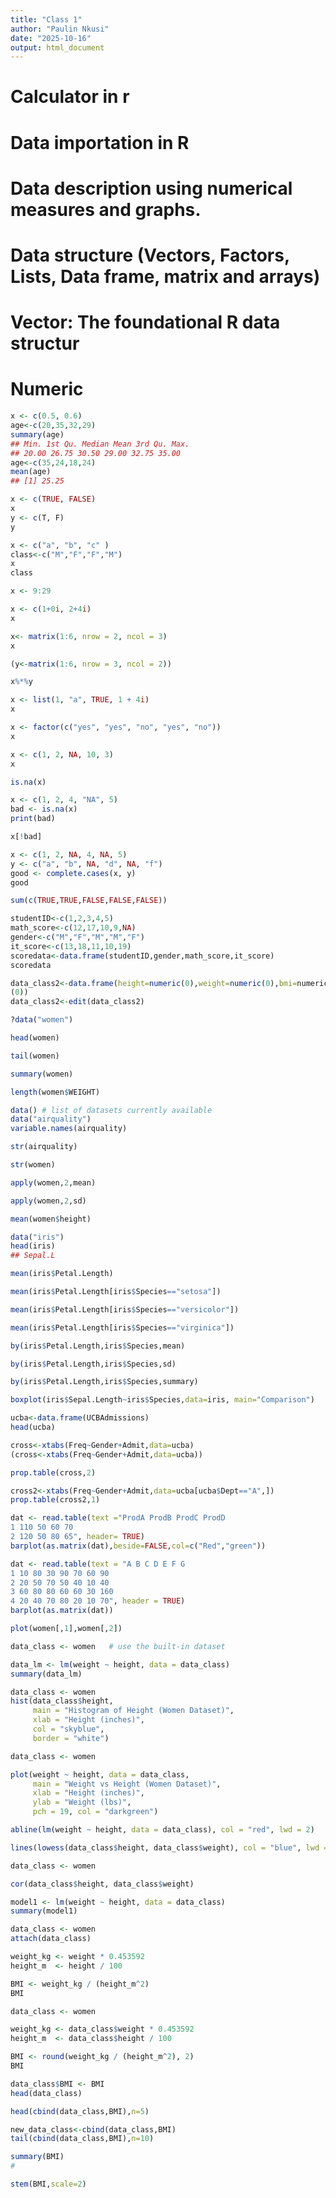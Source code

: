 ```yaml
---
title: "Class 1"
author: "Paulin Nkusi"
date: "2025-10-16"
output: html_document
---
```


# Calculator in r
# Data importation in R
# Data description using numerical measures and graphs.
# Data structure (Vectors, Factors, Lists, Data frame, matrix and arrays)
# Vector: The foundational R data structur



# Numeric
```r
x <- c(0.5, 0.6)
age<-c(20,35,32,29)
summary(age)
## Min. 1st Qu. Median Mean 3rd Qu. Max.
## 20.00 26.75 30.50 29.00 32.75 35.00
age<-c(35,24,18,24)
mean(age)
## [1] 25.25
```
```r
x <- c(TRUE, FALSE)
x
y <- c(T, F)
y
```

```r
x <- c("a", "b", "c" )
class<-c("M","F","F","M")
x
class
```

```r
x <- 9:29
```

```r
x <- c(1+0i, 2+4i)
x
```


```r
x<- matrix(1:6, nrow = 2, ncol = 3)
x
```
```r
(y<-matrix(1:6, nrow = 3, ncol = 2))
```
```r
x%*%y
```

```r
x <- list(1, "a", TRUE, 1 + 4i)
x
```


```r
x <- factor(c("yes", "yes", "no", "yes", "no"))
x
```


```r
x <- c(1, 2, NA, 10, 3)
x
```


```r
is.na(x)

```

```r
x <- c(1, 2, 4, "NA", 5)
bad <- is.na(x)
print(bad)
```
```r
x[!bad]
```

```r
x <- c(1, 2, NA, 4, NA, 5)
y <- c("a", "b", NA, "d", NA, "f")
good <- complete.cases(x, y)
good
```
```r
sum(c(TRUE,TRUE,FALSE,FALSE,FALSE))
```
```r
studentID<-c(1,2,3,4,5)
math_score<-c(12,17,10,9,NA)
gender<-c("M","F","M","M","F")
it_score<-c(13,18,11,10,19)
scoredata<-data.frame(studentID,gender,math_score,it_score)
scoredata
```
```r
data_class2<-data.frame(height=numeric(0),weight=numeric(0),bmi=numeric
(0))
data_class2<-edit(data_class2)
```

```r
?data("women")
```

```r
head(women)
```

```r
tail(women)
```
```r
summary(women)
```
```r
length(women$WEIGHT)
```
```r
data() # list of datasets currently available
data("airquality")
variable.names(airquality)
```


```r
str(airquality)
```

```r
str(women)
```


```r
apply(women,2,mean)
```

```r
apply(women,2,sd)
```

```r
mean(women$height)
```  
  
  
```r
data("iris")
head(iris)
## Sepal.L
```
  
```r
mean(iris$Petal.Length)
```
  
```r
mean(iris$Petal.Length[iris$Species=="setosa"])
```
  
```r
mean(iris$Petal.Length[iris$Species=="versicolor"])
```
  
```r
mean(iris$Petal.Length[iris$Species=="virginica"])
```
  
```r
by(iris$Petal.Length,iris$Species,mean)
```
```r
by(iris$Petal.Length,iris$Species,sd)
```
  
```r
by(iris$Petal.Length,iris$Species,summary)
```
```r
boxplot(iris$Sepal.Length~iris$Species,data=iris, main="Comparison")
```
```r
ucba<-data.frame(UCBAdmissions)
head(ucba)
```
```r
cross<-xtabs(Freq~Gender+Admit,data=ucba)
(cross<-xtabs(Freq~Gender+Admit,data=ucba))
```
  
```r
prop.table(cross,2)
```
  
```r
cross2<-xtabs(Freq~Gender+Admit,data=ucba[ucba$Dept=="A",])
prop.table(cross2,1)
```
  
```r
dat <- read.table(text ="ProdA ProdB ProdC ProdD
1 110 50 60 70
2 120 50 80 65", header= TRUE)
barplot(as.matrix(dat),beside=FALSE,col=c("Red","green"))
```
  
```r
dat <- read.table(text = "A B C D E F G
1 10 80 30 90 70 60 90
2 20 50 70 50 40 10 40
3 60 80 80 60 60 30 160
4 20 40 70 80 20 10 70", header = TRUE)
barplot(as.matrix(dat))

```
  
```r
plot(women[,1],women[,2])

```
  
```r
data_class <- women   # use the built-in dataset

data_lm <- lm(weight ~ height, data = data_class)
summary(data_lm)

```
```r
data_class <- women
hist(data_class$height,
     main = "Histogram of Height (Women Dataset)",
     xlab = "Height (inches)",
     col = "skyblue",
     border = "white")

```
```r
data_class <- women

plot(weight ~ height, data = data_class,
     main = "Weight vs Height (Women Dataset)",
     xlab = "Height (inches)",
     ylab = "Weight (lbs)",
     pch = 19, col = "darkgreen")

abline(lm(weight ~ height, data = data_class), col = "red", lwd = 2)

lines(lowess(data_class$height, data_class$weight), col = "blue", lwd = 2)

```
```r
data_class <- women

cor(data_class$height, data_class$weight)

model1 <- lm(weight ~ height, data = data_class)
summary(model1)

```
```r
data_class <- women
attach(data_class) 

weight_kg <- weight * 0.453592  
height_m  <- height / 100      

BMI <- weight_kg / (height_m^2)
BMI

```
```r
data_class <- women

weight_kg <- data_class$weight * 0.453592
height_m  <- data_class$height / 100

BMI <- round(weight_kg / (height_m^2), 2)
BMI

data_class$BMI <- BMI
head(data_class)

```
  
```r
head(cbind(data_class,BMI),n=5)
```
  
```r
new_data_class<-cbind(data_class,BMI)
tail(cbind(data_class,BMI),n=10)
```
```r
summary(BMI)
#
```
  
```r
stem(BMI,scale=2)
```
  
  